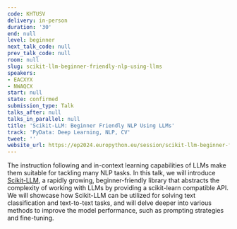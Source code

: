 ```yaml
---
code: KHTUSV
delivery: in-person
duration: '30'
end: null
level: beginner
next_talk_code: null
prev_talk_code: null
room: null
slug: scikit-llm-beginner-friendly-nlp-using-llms
speakers:
- EACXYX
- NWAQCX
start: null
state: confirmed
submission_type: Talk
talks_after: null
talks_in_parallel: null
title: 'Scikit-LLM: Beginner Friendly NLP Using LLMs'
track: 'PyData: Deep Learning, NLP, CV'
tweet: ''
website_url: https://ep2024.europython.eu/session/scikit-llm-beginner-friendly-nlp-using-llms
---
```


The instruction following and in-context learning capabilities of LLMs make them suitable for tackling many NLP tasks. In this talk, we will introduce [Scikit-LLM](https://github.com/iryna-kondr/scikit-llm "Scikit-LLM"), a rapidly growing, beginner-friendly library that abstracts the complexity of working with LLMs by providing a scikit-learn compatible API. We will showcase how Scikit-LLM can be utilized for solving text classification and text-to-text tasks, and will delve deeper into various methods to improve the model performance, such as prompting strategies and fine-tuning.
